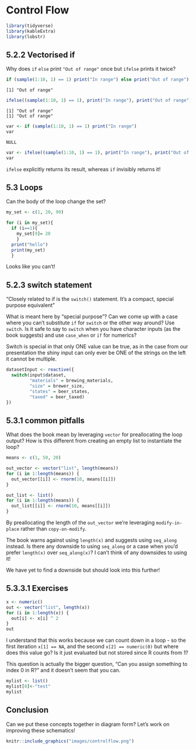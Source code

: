# Control Flow

```r
library(tidyverse)
library(kableExtra)
library(lobstr)
```

## 5.2.2 Vectorised if

:::question
Why does `if` `else` print `"Out of range"` once but `ifelse` prints it twice?

```r
if (sample(1:10, 1) == 1) print("In range") else print("Out of range")
```

```
[1] "Out of range"
```

```r
ifelse((sample(1:10, 1) == 1), print("In range"), print("Out of range"))
```

```
[1] "Out of range"
[1] "Out of range"
```
:::

```r
var <- if (sample(1:10, 1) == 1) print("In range")
var
```

```
NULL
```

```r
var <- ifelse((sample(1:10, 1) == 1), print("In range"), print("Out of range"))
var
```

`ifelse` explicitly returns its result, whereas `if` invisibly returns it!


## 5.3 Loops 

:::question
Can the body of the loop change the set?
:::

```r
my_set <- c(1, 20, 99)

for (i in my_set){
  if (i==1){
    my_set[9]= 20
    }
  print("hello")
  print(my_set)
  }
```
Looks like you can't!

## 5.2.3 switch statement

:::question
"Closely related to if is the `switch()` statement. It’s a compact, special purpose equivalent"

What is meant here by "special purpose"? Can we come up with a case where you can't substitute `if` for `switch` or the other way around? Use `switch`. Is it safe to say to `switch` when you have character inputs (as the book suggests) and use `case_when` or `if` for numerics?
:::

Switch is special in that only ONE value can be true, as in the case from our presentation the shiny input can only ever be ONE of the strings on the left it cannot be multiple.

```r
datasetInput <- reactive({ 
  switch(input$dataset,
         "materials" = brewing_materials,
         "size" = brewer_size,
         "states" = beer_states,
         "taxed" = beer_taxed)
})
```


## 5.3.1 common pitfalls

:::question
What does the book mean by leveraging `vector` for preallocating the loop output? How is this different from creating an empty list to instantiate the loop? 

```r
means <- c(1, 50, 20)

out_vector <- vector("list", length(means))
for (i in 1:length(means)) {
  out_vector[[i]] <- rnorm(10, means[[i]])
}

out_list <- list()
for (i in 1:length(means)) {
  out_list[[i]] <- rnorm(10, means[[i]])
}
```
:::

By preallocating the length of the `out_vector` we're leveraging `modify-in-place` rather than `copy-on-modify`.

:::question
The book warns against using `length(x)` and suggests using `seq_along` instead. Is there any downside to using `seq_along` or a case when you'd prefer `length(x)` over `seq_along(x)`? I can't think of any downsides to using it!
:::

:::TODO
We have yet to find a downside but should look into this further!
:::

## 5.3.3.1 Exercises

:::question
```r
x <- numeric()
out <- vector("list", length(x))
for (i in 1:length(x)) {
  out[i] <- x[i] ^ 2
}
out
```

I understand that this works because we can count down in a loop - so the first iteration `x[1] == NA`, and the second `x[2] == numeric(0)` but where does this value go? Is it just evaluated but not stored since R counts from 1?
:::

This question is actually the bigger question, "Can you assign something to index 0 in R?" and it doesn't seem that you can.

```r
mylist <- list()
mylist[0]<-"test"
mylist
```


## Conclusion

:::question
Can we put these concepts together in diagram form? Let's work on improving these schematics!
:::

```r
knitr::include_graphics("images/controlflow.png")
```
